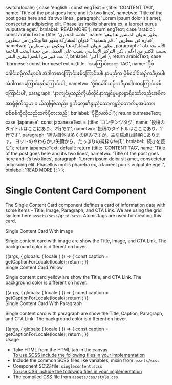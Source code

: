 
  switch(locale) {
    case 'english': const engText = {title: 'CONTENT TAG', name: 'Title of the post goes here and it’s two lines', nametwo: 'Title of the post goes here and it’s two lines', paragraph: 'Lorem ipsum dolor sit amet, consectetur adipiscing elit. Phasellus mollis pharetra ex, a laoreet purus vulputate eget.', btnlabel: 'READ MORE'}; return engText;
    case 'arabic': const arabicText = {title: 'علامة المحتوى', name: 'يظهر عنوان المنشور هنا وهو عبارة عن سطرين "، قم بتسمية:" عنوان المشاركة يظهر هنا ويتكون من سطرين', nametwo: 'يظهر عنوان المشاركة هنا ويتكون من سطرين', paragraph: 'الألم بحد ذاته يسبب الكثير من الألم ، لكن التركيز الأساسي ينصب على العميل. من جعبة اليخت الناعمة ، عدد كبير من اللحم البقري النقي', btnlabel: 'اقرأ أكثر'}; return arabicText;
    case 'burmese': const burmeseText = {title: 'အကြောင်းအရာ TAG', name: 'ပို့စ်ခေါင်းစဉ်ကဒီမှာပါ၊ အဲဒါကစာကြောင်းနှစ်ကြောင်းပါ၊ နာမည်က ပို့စ်ခေါင်းစဉ်ကဒီမှာပါ၊ အဲဒါကစာကြောင်းနှစ်ကြောင်းပါ', nametwo: 'ပို့စ်ခေါင်းစဉ်ကဒီမှာပါ၊ စာကြောင်းနှစ်ကြောင်းပါ', paragraph: 'နာကျင်မှုသည်ကိုယ်တိုင်နာကျင်မှုများစွာရှိသော်လည်းအဓိကအာရုံစိုက်သူမှာ ၀ ယ်သူဖြစ်သည်။ ရွက်လှေ၏နူးညံ့သောကျည်တောက်မှအမဲသားစစ်စစ်ကိုလိုသည်ထက်ပိုစားသည်', btnlabel: 'ပိုပြီးဖတ်ပါ'}; return burmeseText;
    case 'japanese': const japaneseText = {title: 'コンテンツタグ', name: '投稿のタイトルはここにあり、2行です', nametwo: '投稿のタイトルはここにあり、2行です', paragraph: '痛み自体は多くの痛みですが、主な焦点は顧客にあります。 ヨットのやわらかい矢筒から、たっぷりの純粋な牛肉', btnlabel: '続きを読む'}; return japaneseText;
    default:
      return {title: 'CONTENT TAG', name: 'Title of the post goes here and it’s two lines', nametwo: 'Title of the post goes here and it’s two lines', paragraph: 'Lorem ipsum dolor sit amet, consectetur adipiscing elit. Phasellus mollis pharetra ex, a laoreet purus vulputate eget.', btnlabel: 'READ MORE'};
  }
};

<Meta title="Molecules/Blocks/Single Content Card" />

<style>{`
 .subheading {
    font-weight: 700;
    font-size: 24px;
    color: #031c2d;
    letter-spacing: 1.5px;
    line-height: 24px;
    margin-bottom: 12px;
    margin-top: 40px;
  }
  .sbdocs .sbdocs-p,
  .sbdocs .sbdocs-li{
    font-size: 1rem;
  }
`}</style>

# Single Content Card Component
The Single Content Card component defines a card of information data with some items - Title, Image, Paragraph, and CTA Link. We are using the grid system here <code>assets/scss/grid.scss</code>. Atoms tags are used for creating this card.

<div className="subheading">Single Content Card With Image</div>
<p>Single content card with image are show the Title, Image, and CTA Link. The background color is different on hover.</p>

<Story name="Single Card With Image">
  {(args, { globals: { locale } }) => {
    const caption = getCaptionForLocale(locale);
    return <SingleContent contenttile={caption.title} contentname={caption.name} image={img} button={caption.btnlabel} link='#' type='grey'></SingleContent>;
  }}
</Story>

<div className="subheading">Single Content Card Yellow</div>
<p>Single content card yellow are show the Title, and CTA Link. The background color is different on hover.</p>

<Story name="Single Card Yellow">
  {(args, { globals: { locale } }) => {
    const caption = getCaptionForLocale(locale);
    return <SingleContent contenttile={caption.title} contentnametwo={caption.nametwo} button={caption.btnlabel} link='#' type='yellow singlecard-space'></SingleContent>;
  }}
</Story>

<div className="subheading">Single Content Card With Paragraph</div>
<p>Single content card with paragraph are show the Title, Caption, Paragraph, and CTA Link. The background color is different on hover.</p>

<Story name="Single Card With Paragraph">
  {(args, { globals: { locale } }) => {
    const caption = getCaptionForLocale(locale);
    return <SingleContent contenttile={caption.title} contentname={caption.name} paragraph={caption.paragraph} button={caption.btnlabel} link='#' type='grey singlecard-space'></SingleContent>;
  }}
</Story>

<div className="subheading">Usage</div>
<ul>
<li>Take HTML from the HTML tab in the canvas</li>
<u>To use SCSS include the following files in your implementation</u>
<li>Include the common SCSS files like variables, mixin from <code>assets/scss</code></li>
<li>Component SCSS file: <code>singlecontent.scss</code></li>
<u>To use CSS include the following files in your implementation</u>
<li>The compiled CSS file from <code>assets/css/style.css</code></li>
</ul>
